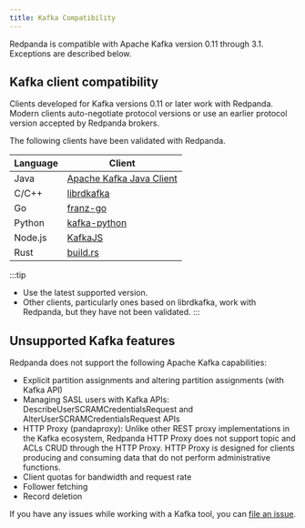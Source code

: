 ```yaml
---
title: Kafka Compatibility
---
```


<head>
    <meta name="title" content="Kafka Compatibility | Redpanda Docs"/>
    <meta name="description" content="Redpanda is compatible with Apache Kafka version 0.11 through 3.1. Exceptions are described  below."/>
</head>

Redpanda is compatible with Apache Kafka version 0.11 through 3.1. Exceptions are described  below.

## Kafka client compatibility

Clients developed for Kafka versions 0.11 or later work with Redpanda. Modern clients auto-negotiate protocol versions or use an earlier protocol version accepted by Redpanda brokers.

The following clients have been validated with Redpanda.

| Language | Client |
| -------- | ------ |
| Java     | [Apache Kafka Java Client](https://github.com/apache/kafka) |
| C/C++    | [librdkafka](https://github.com/edenhill/librdkafka) |
| Go       | [franz-go](https://github.com/twmb/franz-go) |
| Python   | [kafka-python](https://pypi.org/project/kafka-python) |
| Node.js  | [KafkaJS](https://kafka.js.org) |
| Rust     | [build.rs](https://github.com/kafka-rust/kafka-rust) |

:::tip
* Use the latest supported version.
* Other clients, particularly ones based on librdkafka, work with Redpanda, but they have not been validated.
:::

## Unsupported Kafka features 

Redpanda does not support the following Apache Kafka capabilities:

* Explicit partition assignments and altering partition assignments (with Kafka API)
* Managing SASL users with Kafka APIs: DescribeUserSCRAMCredentialsRequest and AlterUserSCRAMCredentialsRequest APIs
* HTTP Proxy (pandaproxy): Unlike other REST proxy implementations in the Kafka ecosystem, Redpanda HTTP Proxy does not support topic and ACLs CRUD through the HTTP Proxy. HTTP Proxy is designed for clients producing and consuming data that do not perform administrative functions.
* Client quotas for bandwidth and request rate
* Follower fetching
* Record deletion

If you have any issues while working with a Kafka tool, you can [file an issue](https://github.com/redpanda-data/redpanda/issues/new).
